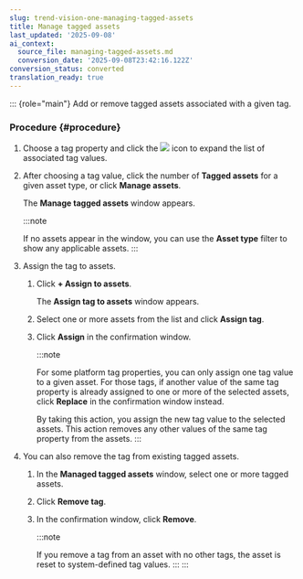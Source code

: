 ```yaml
---
slug: trend-vision-one-managing-tagged-assets
title: Manage tagged assets
last_updated: '2025-09-08'
ai_context:
  source_file: managing-tagged-assets.md
  conversion_date: '2025-09-08T23:42:16.122Z'
conversion_status: converted
translation_ready: true
---
```


::: {role="main"}
Add or remove tagged assets associated with a given tag.

### Procedure {#procedure}

1.  Choose a tag property and click the ![](/images/simulationsRightArrow=20220525102311.webp) icon to expand the list of associated tag values.

2.  After choosing a tag value, click the number of **Tagged assets** for a given asset type, or click **Manage assets**.

    The **Manage tagged assets** window appears.

    :::note

    If no assets appear in the window, you can use the **Asset type** filter to show any applicable assets.
    :::

3.  Assign the tag to assets.

    1.  Click **+ Assign to assets**.

        The **Assign tag to assets** window appears.

    2.  Select one or more assets from the list and click **Assign tag**.

    3.  Click **Assign** in the confirmation window.

        :::note

        For some platform tag properties, you can only assign one tag value to a given asset. For those tags, if another value of the same tag property is already assigned to one or more of the selected assets, click **Replace** in the confirmation window instead.

        By taking this action, you assign the new tag value to the selected assets. This action removes any other values of the same tag property from the assets.
        :::

4.  You can also remove the tag from existing tagged assets.

    1.  In the **Managed tagged assets** window, select one or more tagged assets.

    2.  Click **Remove tag**.

    3.  In the confirmation window, click **Remove**.

        :::note

        If you remove a tag from an asset with no other tags, the asset is reset to system-defined tag values.
        :::
:::
